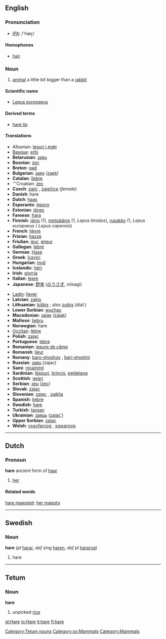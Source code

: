==English==

=== Pronunciation ===
*[[w:IPA|IPA]]: /'hæɽ/

====Homophones====
*[[hair]]

=== Noun ===
{{en-noun-reg}}

# [[animal]] a little bit bigger than a [[rabbit]]

====Scientific name====
*[[Lepus europaeus]]

====Derived terms====
*[[hare lip]]

====Translations====
{{top}}
*Albanian: [[lepuri i egër]]
*[[Basque]]: [[erbi]]
*'''Belarusian''': [[заяц]]
*'''Bosnian''': [[zec]]
*'''Breton''': [[gad]]
*'''Bulgarian''': [[заек]] ([[zaek]])
*'''Catalan''': [[llebre]]
*'''Croatian: [[zec]]
*'''Czech''': [[zajíc]] {{m}}, [[zaječice]] {{f}} (''female'')
*'''Danish''': hare {{c}}
*'''Dutch''': [[haas]] {{m}}
*'''Esperanto''': [[leporo]]
*'''Estonian''': [[jänes]]
*'''Faroese''': [[hara]]
*'''Finnish''': [[jänis]] (1), [[metsäjänis]] (1, ''Lepus timidus''), [[rusakko]] (1, ''Lepus europaeus'' / ''Lepus capensis'')
*'''French''': [[lièvre]] {{m}}
*'''Frisian''': [[hazze]]
*'''Friulian''': [[jeur]], [[gneur]]
*'''Gallegan''': [[lebre]]
*'''German''': [[Hase]] {{m}}
*'''Greek''': [[λαγός]]
*'''Hungarian''': [[nyúl]]
*'''Icelandic''': [[héri]]
*'''Irish''': [[giorria]]
*'''Italian''': [[lepre]]
*'''Japanese''': [[野兎]] ([[のうさぎ]], nōsagi)
{{mid}}
*[[Ladin]]: [[liever]]
*'''Latvian''': [[zaķis]]
*'''Lithuanian''': [[kiškis]] {{m}}; also [[zuikis]] {{m}} (dial.)
*'''Lower Sorbian''': [[wuchac]]
*'''Macedonian''': [[заjак]] ([[zajak]])
*'''Maltese''': [[liebru]]
*'''Norwegian''': hare {{m}}
*[[Occitan]]: [[lèbre]]
*'''Polish''': [[zając]]
*'''Portuguese''': [[lebre]]
*'''Romanian''': [[iepure de câmp]]
*'''Romansh''': [[lieur]]
*'''Romany''': [[baro-shoshoy]] {{m}}, [[bari-shoshni]] {{f}}
*'''Russian''': [[заяц]] (zajac)
*'''Sami''': [[njoammil]]
*'''Sardinian''': [[léppuri]], [[brincis]], [[peldelana]]
*'''Scottish''': [[geàrr]]
*'''Serbian''': [[зец]] ([[zec]])
*'''Slovak''': [[zajac]]
*'''Slovenian''': [[zajec]] {{m}}, [[zajklja]] {{f}}
*'''Spanish''': [[liebre]] {{m}}
*'''Swedish''': [[hare#Swedish|hare]] {{c}}
*'''Turkish''': [[tavşan]]
*'''Ukrainian''': [[заяць]] ([[zajac']])
*'''Upper Sorbian''': [[zajac]]
*'''Welsh''': [[ysgyfarnog]] {{f}}, [[sgwarnog]] {{f}}
{{bottom}}

----

==Dutch==
===Pronoun===
'''hare''' ancient form of [[haar]]

# [[her]]

====Related words====
[[hare majesteit]]: [[her majesty]]

----

==Swedish==
===Noun===
'''hare''' {{c}} (''pl'' [[harar]], ''def sing'' [[haren]], ''def pl'' [[hararna]])

#hare

----
==Tetum==
===Noun===
'''hare'''
# unpicked [[rice]]
[[Category:Tetum nouns]]

[[Category:sv:Mammals]]
[[Category:Mammals]]

[[gl:Hare]]
[[io:Hare]]
[[it:hare]]
[[fi:hare]]